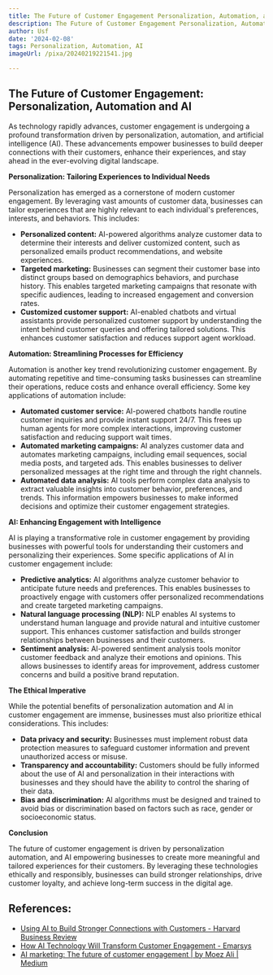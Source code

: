 ```yaml
---
title: The Future of Customer Engagement Personalization, Automation, and AI
description: The Future of Customer Engagement Personalization, Automation, and AI
author: Usf
date: '2024-02-08'
tags: Personalization, Automation, AI
imageUrl: /pixa/20240219221541.jpg

---
```

## The Future of Customer  Engagement: Personalization, Automation and AI

As technology rapidly advances, customer engagement is undergoing a  profound transformation driven  by personalization, automation, and  artificial intelligence (AI). These advancements empower businesses to build deeper connections with their customers, enhance their experiences, and stay ahead in the ever-evolving digital landscape.

**Personalization: Tailoring Experiences to Individual Needs**

Personalization has emerged as a cornerstone of  modern customer engagement. By leveraging vast amounts  of customer data, businesses can tailor experiences that are highly  relevant to each  individual's preferences,  interests, and behaviors. This includes:

* **Personalized content:** AI-powered algorithms analyze customer data to determine their interests and deliver customized content, such as  personalized  emails product recommendations,  and website experiences.
* **Targeted  marketing:** Businesses can segment their customer base into distinct  groups based on  demographics behaviors, and purchase history. This enables targeted marketing campaigns that resonate with specific audiences, leading to increased engagement and conversion rates.
* **Customized customer support:** AI-enabled  chatbots and virtual assistants provide personalized customer support by understanding  the intent behind customer queries and offering tailored  solutions. This  enhances  customer satisfaction and reduces support agent workload.

**Automation: Streamlining Processes for Efficiency**

Automation is another key trend revolutionizing customer engagement. By automating repetitive and time-consuming tasks  businesses can streamline their operations, reduce costs and enhance  overall efficiency. Some key applications of automation include:

* **Automated customer service:**  AI-powered chatbots handle routine customer  inquiries and provide  instant support 24/7. This frees up human agents for more  complex interactions, improving customer satisfaction  and reducing support wait times.
* **Automated marketing campaigns:** AI analyzes  customer data and automates marketing  campaigns, including email sequences, social media posts, and targeted ads. This enables businesses to deliver personalized messages at the right time and through the right channels.
*  **Automated data analysis:** AI tools perform complex data  analysis to extract valuable insights into customer behavior, preferences, and trends. This information empowers businesses to make informed  decisions and optimize their  customer engagement strategies.

**AI:  Enhancing Engagement with Intelligence**

AI is playing a transformative role in  customer engagement  by providing businesses with powerful tools for understanding their  customers and personalizing their experiences. Some specific applications of AI in customer engagement include:

* **Predictive analytics:** AI algorithms analyze customer behavior to anticipate future needs and preferences. This enables  businesses to proactively engage with customers offer personalized recommendations and create targeted marketing campaigns.
* **Natural language processing (NLP):**  NLP enables AI systems to understand human language and provide natural and intuitive  customer support. This enhances  customer satisfaction  and builds stronger  relationships between businesses and their customers.
* **Sentiment analysis:** AI-powered sentiment analysis tools monitor customer feedback and analyze their emotions and opinions. This allows  businesses to  identify  areas for improvement, address customer  concerns and build a positive brand reputation.

**The Ethical Imperative**

While the potential benefits of personalization automation and AI in customer engagement are immense, businesses must also prioritize  ethical  considerations. This includes:

* **Data privacy and security:** Businesses must implement robust data protection measures  to safeguard customer information and prevent unauthorized access or misuse.
* **Transparency and accountability:** Customers should be fully informed about the use of AI and personalization in their  interactions with businesses and they  should have the ability to control the sharing of their data.
* **Bias and discrimination:** AI algorithms must be designed and trained to avoid bias or discrimination based on factors such as race, gender  or socioeconomic status.

**Conclusion**

The future of customer engagement is driven by personalization automation, and AI empowering businesses to create more meaningful and tailored experiences for their customers.  By leveraging  these technologies ethically and responsibly, businesses can build stronger relationships, drive customer  loyalty, and achieve long-term  success in the  digital age.

## References:
- [Using AI to Build Stronger Connections with Customers - Harvard Business Review](https://hbr.org/2023/08/using-ai-to-build-stronger-connections-with-customers)
- [How AI Technology Will Transform Customer Engagement - Emarsys](https://emarsys.com/learn/blog/how-ai-technology-will-transform-customer-engagement/)
- [AI marketing: The future of customer engagement | by Moez Ali | Medium](https://moez-62905.medium.com/ai-marketing-the-future-of-customer-engagement-f720c9be8212)
